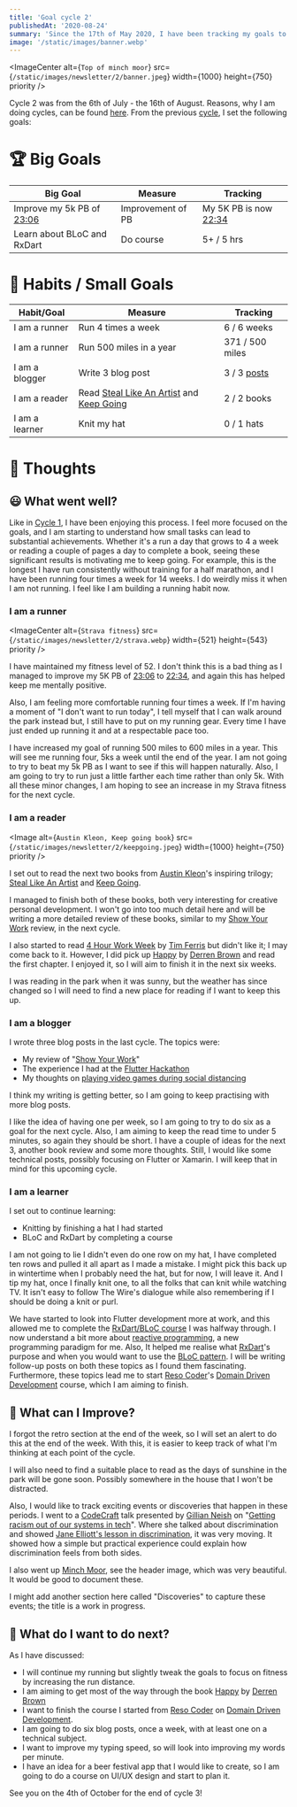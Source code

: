 ```yaml
---
title: 'Goal cycle 2'
publishedAt: '2020-08-24'
summary: 'Since the 17th of May 2020, I have been tracking my goals to keep me focused on the things I want to achieve. Here is the progress from the last six weeks'
image: '/static/images/banner.webp'
---
```


<ImageCenter
  alt={`Top of minch moor`}
  src={`/static/images/newsletter/2/banner.jpeg`}
  width={1000}
  height={750}
  priority
/>

Cycle 2 was from the 6th of July - the 16th of August. Reasons, why I am doing cycles, can be found [here](https://iainsmith.me/newsletter/0). From the previous [cycle](https://iainsmith.me/newsletter/1/), I set the following goals:

# 🏆 Big Goals

| Big Goal                                                                  | Measure           | Tracking                                                              |
| ------------------------------------------------------------------------- | ----------------- | --------------------------------------------------------------------- |
| Improve my 5k PB of [23:06](https://www.strava.com/activities/3658204744) | Improvement of PB | My 5K PB is now [22:34](https://www.strava.com/activities/3897016082) |
| Learn about BLoC and RxDart                                               | Do course         | 5+ / 5 hrs                                                            |

# 🏅 Habits / Small Goals

| Habit/Goal     | Measure                                                                                        | Tracking                             |
| -------------- | ---------------------------------------------------------------------------------------------- | ------------------------------------ |
| I am a runner  | Run 4 times a week                                                                             | 6 / 6 weeks                          |
| I am a runner  | Run 500 miles in a year                                                                        | 371 / 500 miles                      |
| I am a blogger | Write 3 blog post                                                                              | 3 / 3 [posts](https://iainsmith.me/) |
| I am a reader  | Read [Steal Like An Artist](https://amzn.to/31hoQ5v) and [Keep Going](https://amzn.to/3hfYfLB) | 2 / 2 books                          |
| I am a learner | Knit my hat                                                                                    | 0 / 1 hats                           |

# 🤔 Thoughts

## 😃 What went well?

Like in [Cycle 1](https://iainsmith.me/newsletter/1/), I have been enjoying this process. I feel more focused on the goals, and I am starting to understand how small tasks can lead to substantial achievements. Whether it's a run a day that grows to 4 a week or reading a couple of pages a day to complete a book, seeing these significant results is motivating me to keep going. For example, this is the longest I have run consistently without training for a half marathon, and I have been running four times a week for 14 weeks. I do weirdly miss it when I am not running. I feel like I am building a running habit now.

### I am a runner

<ImageCenter
  alt={`Strava fitness`}
  src={`/static/images/newsletter/2/strava.webp`}
  width={521}
  height={543}
  priority
/>

I have maintained my fitness level of 52. I don't think this is a bad thing as I managed to improve my 5K PB of [23:06](https://www.strava.com/activities/3658204744) to [22:34](https://www.strava.com/activities/3897016082), and again this has helped keep me mentally positive.

Also, I am feeling more comfortable running four times a week. If I'm having a moment of "I don't want to run today", I tell myself that I can walk around the park instead but, I still have to put on my running gear. Every time I have just ended up running it and at a respectable pace too.

I have increased my goal of running 500 miles to 600 miles in a year. This will see me running four, 5ks a week until the end of the year. I am not going to try to beat my 5k PB as I want to see if this will happen naturally. Also, I am going to try to run just a little farther each time rather than only 5k. With all these minor changes, I am hoping to see an increase in my Strava fitness for the next cycle.

### I am a reader

<Image
  alt={`Austin Kleon, Keep going book`}
  src={`/static/images/newsletter/2/keepgoing.jpeg`}
  width={1000}
  height={750}
  priority
/>

I set out to read the next two books from [Austin Kleon](https://austinkleon.com/)'s inspiring trilogy; [Steal Like An Artist](https://amzn.to/31hoQ5v) and [Keep Going](https://amzn.to/3hfYfLB).

I managed to finish both of these books, both very interesting for creative personal development. I won't go into too much detail here and will be writing a more detailed review of these books, similar to my [Show Your Work](https://iainsmith.me/blog/show-your-work-book-review/) review, in the next cycle.

I also started to read [4 Hour Work Week](https://fourhourworkweek.com/) by [Tim Ferris](https://tim.blog/) but didn't like it; I may come back to it. However, I did pick up [Happy](https://amzn.to/32aevHI) by [Derren Brown](http://derrenbrown.co.uk/) and read the first chapter. I enjoyed it, so I will aim to finish it in the next six weeks.

I was reading in the park when it was sunny, but the weather has since changed so I will need to find a new place for reading if I want to keep this up.

### I am a blogger

I wrote three blog posts in the last cycle. The topics were:

- My review of "[Show Your Work](https://iainsmith.me/blog/show-your-work-book-review/)"
- The experience I had at the [Flutter Hackathon](https://iainsmith.me/blog/flutter-hackathon-hack20/)
- My thoughts on [playing video games during social distancing](https://iainsmith.me/blog/destiny2-during-lockdown/)

I think my writing is getting better, so I am going to keep practising with more blog posts.

I like the idea of having one per week, so I am going to try to do six as a goal for the next cycle. Also, I am aiming to keep the read time to under 5 minutes, so again they should be short. I have a couple of ideas for the next 3, another book review and some more thoughts. Still, I would like some technical posts, possibly focusing on Flutter or Xamarin. I will keep that in mind for this upcoming cycle.

### I am a learner

I set out to continue learning:

- Knitting by finishing a hat I had started
- BLoC and RxDart by completing a course

I am not going to lie I didn't even do one row on my hat, I have completed ten rows and pulled it all apart as I made a mistake. I might pick this back up in wintertime when I probably need the hat, but for now, I will leave it. And I tip my hat, once I finally knit one, to all the folks that can knit while watching TV. It isn't easy to follow The Wire's dialogue while also remembering if I should be doing a knit or purl.

We have started to look into Flutter development more at work, and this allowed me to complete the [RxDart/BLoC course](https://www.udemy.com/course/dart-and-flutter-the-complete-developers-guide/) I was halfway through. I now understand a bit more about [reactive programming](https://en.wikipedia.org/wiki/Reactive_programming), a new programming paradigm for me. Also, It helped me realise what [RxDart](https://pub.dev/documentation/rxdart/latest/)'s purpose and when you would want to use the [BLoC pattern](https://www.youtube.com/watch?v=oxeYeMHVLII&list=PLB6lc7nQ1n4jCBkrirvVGr5b8rC95VAQ5). I will be writing follow-up posts on both these topics as I found them fascinating. Furthermore, these topics lead me to start [Reso Coder](https://resocoder.com/)'s [Domain Driven Development](https://www.youtube.com/watch?v=RMiN59x3uH0&list=PLB6lc7nQ1n4iS5p-IezFFgqP6YvAJy84U) course, which I am aiming to finish.

## 👷 What can I Improve?

I forgot the retro section at the end of the week, so I will set an alert to do this at the end of the week. With this, it is easier to keep track of what I'm thinking at each point of the cycle.

I will also need to find a suitable place to read as the days of sunshine in the park will be gone soon. Possibly somewhere in the house that I won't be distracted.

Also, I would like to track exciting events or discoveries that happen in these periods. I went to a [CodeCraft](https://www.codecraftuk.org/index) talk presented by [Gillian Neish](http://neishtraining.com/about.html) on "[Getting racism out of our systems in tech](https://www.codecraftuk.org/events/2020/08/getting-racism-out-of-our-systems-in-tech)". Where she talked about discrimination and showed [Jane Elliott's lesson in discrimination](https://www.youtube.com/watch?v=1mcCLm_LwpE), it was very moving. It showed how a simple but practical experience could explain how discrimination feels from both sides.

I also went up [Minch Moor](https://www.walkhighlands.co.uk/borders/minch-moor.shtml), see the header image, which was very beautiful. It would be good to document these.

I might add another section here called "Discoveries" to capture these events; the title is a work in progress.

## 🔁 What do I want to do next?

As I have discussed:

- I will continue my running but slightly tweak the goals to focus on fitness by increasing the run distance.
- I am aiming to get most of the way through the book [Happy](https://amzn.to/32aevHI) by [Derren Brown](http://derrenbrown.co.uk/)
- I want to finish the course I started from [Reso Coder](https://resocoder.com/) on [Domain Driven Development](https://www.youtube.com/watch?v=RMiN59x3uH0&list=PLB6lc7nQ1n4iS5p-IezFFgqP6YvAJy84U).
- I am going to do six blog posts, once a week, with at least one on a technical subject.
- I want to improve my typing speed, so will look into improving my words per minute.
- I have an idea for a beer festival app that I would like to create, so I am going to do a course on UI/UX design and start to plan it.

See you on the 4th of October for the end of cycle 3!
